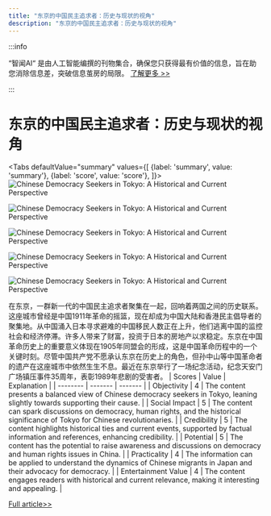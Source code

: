 ```yaml
---
title: "东京的中国民主追求者：历史与现状的视角"
description: "东京的中国民主追求者：历史与现状的视角"
---
```



:::info

“智闻AI“ 是由人工智能编撰的刊物集合，确保您只获得最有价值的信息，旨在助您消除信息差，突破信息茧房的局限。  [了解更多 >>](/)

:::

# 东京的中国民主追求者：历史与现状的视角


<Tabs
	defaultValue="summary"
	values={[
	{label: 'summary', value: 'summary'},
	{label: 'score', value: 'score'},
]}>
<TabItem value="summary">
<img
  src="https://image.informedainews.com/2024/06/Pol-B4s-1717722852-0.jpg"
  alt="Chinese Democracy Seekers in Tokyo: A Historical and Current Perspective"
/>

<img
  src="https://image.informedainews.com/2024/06/Pol-GLg-1717722852-1.jpg"
  alt="Chinese Democracy Seekers in Tokyo: A Historical and Current Perspective"
/>

<img
  src="https://image.informedainews.com/2024/06/Pol-mPQ-1717722852-2.jpg"
  alt="Chinese Democracy Seekers in Tokyo: A Historical and Current Perspective"
/>

<img
  src="https://image.informedainews.com/2024/06/Pol-tDx-1717722852-3.jpg"
  alt="Chinese Democracy Seekers in Tokyo: A Historical and Current Perspective"
/>

<img
  src="https://image.informedainews.com/2024/06/Pol-mlT-1717722852-4.jpg"
  alt="Chinese Democracy Seekers in Tokyo: A Historical and Current Perspective"
/>



在东京，一群新一代的中国民主追求者聚集在一起，回响着两国之间的历史联系。这座城市曾经是中国1911年革命的摇篮，现在却成为中国大陆和香港民主倡导者的聚集地。从中国涌入日本寻求避难的中国移民人数正在上升，他们逃离中国的监控社会和经济停滞。许多人带来了财富，投资于日本的房地产以求稳定。东京在中国革命历史上的重要意义体现在1905年同盟会的形成，这是中国革命历程中的一个关键时刻。尽管中国共产党不愿承认东京在历史上的角色，但孙中山等中国革命者的遗产在这座城市中依然生生不息。最近在东京举行了一场纪念活动，纪念天安门广场镇压事件35周年，表彰1989年悲剧的受害者。
</TabItem>
<TabItem value="score">
	| Scores     | Value   | Explanation |
	| -------- | ------- | ------- |
	| Objectivity  | 4    | The content presents a balanced view of Chinese democracy seekers in Tokyo, leaning slightly towards supporting their cause.    |
	| Social Impact | 5     | The content can spark discussions on democracy, human rights, and the historical significance of Tokyo for Chinese revolutionaries.    |
	| Credibility    | 5    | The content highlights historical ties and current events, supported by factual information and references, enhancing credibility.    |
	| Potential    | 5    | The content has the potential to raise awareness and discussions on democracy and human rights issues in China.    |
	| Practicality    | 4    | The information can be applied to understand the dynamics of Chinese migrants in Japan and their advocacy for democracy.    |
	| Entertainment Value    | 4    | The content engages readers with historical and current relevance, making it interesting and appealing.    |
</TabItem>
</Tabs>

[Full article>>](https://asia.nikkei.com/Editor-s-Picks/China-up-close/Analysis-A-new-generation-of-Chinese-democracy-seekers-gathers-in-Tokyo)
